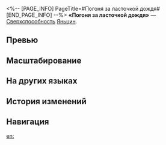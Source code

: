<%-- [PAGE_INFO]
PageTitle=#Погоня за ласточкой дождя#
[END_PAGE_INFO] --%>
{{Навык Инфобокс
|Название         = Погоня за ласточкой дождя
|Изображение      = Навык Погоня за ласточкой дождя.png
|Персонаж         = Яньцин
|Тип              = Сверхспособность
|Тэг              = Одиночная атака
|УронСтойк        = 30
|ЭнергияГен       = 5
|Энергия          = 140
|Длительность     = 
|Описание         = Повышает крит. шанс Яньцина на 60%. Когда активна Эмпатическая связь, крит. урон Яньцина повышается на доп. {{Цвет|Выделенный|30%—54%}}. Эти {{Доп эффект|усиления}} длятся 1 ход. После этого Яньцин наносит выбранному противнику ледяной урон, равный {{Цвет|Выделенный|210%—378%}} от своей силы атаки.
|Свойство1        = 
|Масштабирование1 = 
}}
'''«Погоня за ласточкой дождя»''' — [[Сверхспособность]] [[Яньцин]].

==Превью==
{{Превью
|Файл = Погоня за ласточкой дождя Превью
}}

==Масштабирование==
{{Масштабирование навыка|тип=Сверхспособность
|30%;32%;34%;36%;38%;40%;42.5%;45%;47.5%;50%;52%;54%;56%;58%;60%
|210%;224%;238%;252%;266%;280%;297.5%;315%;332.5%;350%;364%;378%;392%;406%;420%
}}

==На других языках==
{{На других языках
|en   = Amidst the Raining Bliss
|zhs  = 快雨燕相逐
|zht  = 快雨燕相逐
|ja   = {{Rubi|快雨|かいう}}に{{Rubi|戯|たわむ}}れる{{Rubi|燕|つばめ}}
|ko   = 비바람을 가르는 제비
|es   = Persecución pluvial de la golondrina
|fr   = Béatitude au milieu de l'averse
|ru   = Погоня за ласточкой дождя
|th   = Amidst the Raining Bliss
|vi   = Chim Én Vỗ Mưa
|de   = Regenreiche Schwalbenjagd
|id   = Amidst the Raining Bliss
|pt   = Em Meio à Chuva de Bênçãos
}}

==История изменений==
{{История изменений|3.5}}

==Навигация==
{{Навык Навбокс|Яньцин}}

[[en:]]